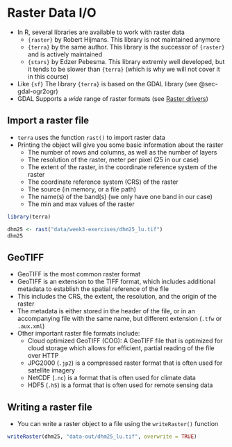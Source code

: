 

# Raster Data I/O

- In R, several libraries are available to work with raster data
  - `{raster}` by Robert Hijmans. This library is not maintained anymore
  - `{terra}` by the same author. This library is the successor of `{raster}` and is actively maintained
  - `{stars}` by Edzer Pebesma. This library extremly well developed, but it tends to be slower than `{terra}` (which is why we will not cover it in this course)
- Like `{sf}` The library `{terra}` is based on the GDAL library (see @sec-gdal-ogr2ogr)
- GDAL Supports a *wide* range of raster formats (see [Raster drivers](https://gdal.org/en/latest/drivers/raster/index.html))


## Import a raster file

- `terra` uses the function `rast()` to import raster data
- Printing the object will give you some basic information about the raster
  - The number of rows and columns, as well as the number of layers
  - The resolution of the raster, meter per pixel (25 in our case)
  - The extent of the raster, in the coordinate reference system of the raster
  - The coordinate reference system (CRS) of the raster
  - The source (in memory, or a file path)
  - The name(s) of the band(s) (we only have one band in our case)
  - The min and max values of the raster

```r
library(terra)

dhm25 <- rast("data/week3-exercises/dhm25_lu.tif")
dhm25
``` 



## GeoTIFF

- GeoTIFF is the most common raster format
- GeoTIFF is an extension to the TIFF format, which includes additional metadata to establish the spatial reference of the file
- This includes the CRS, the extent, the resolution, and the origin of the raster
- The metadata is either stored in the header of the file, or in an accompanying file with the same name, but different extension (`.tfw` or `.aux.xml`)
- Other important raster file formats include:
  - Cloud optimized GeoTIFF (COG): A GeoTIFF file that is optimized for cloud storage which allows for efficient, partial reading of the file over HTTP
  - JPG2000 (`.jp2`) is a compressed raster format that is often used for satellite imagery
  - NetCDF (`.nc`) is a format that is often used for climate data
  - HDF5 (`.h5`) is a format that is often used for remote sensing data



## Writing a raster file


- You can write a raster object to a file using the `writeRaster()` function


```r
writeRaster(dhm25, "data-out/dhm25_lu.tif", overwrite = TRUE)
```




